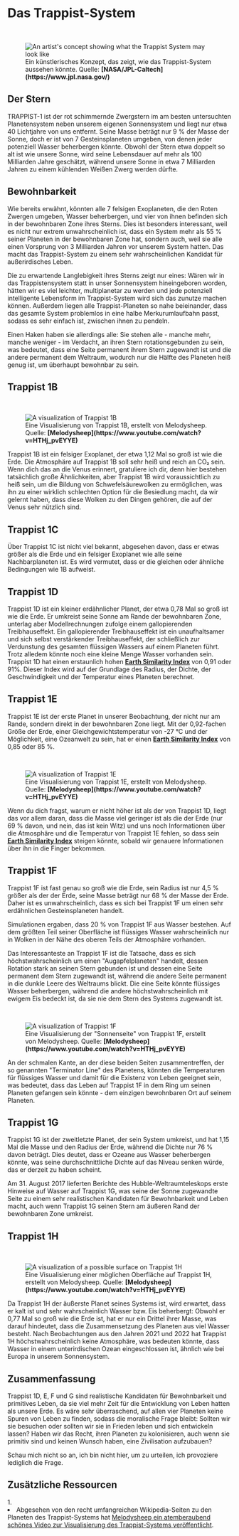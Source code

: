 
# Das Trappist-System

<br/>
<figure>
<Image src={require(".//../../../resources/images/trappist.png")} alt="An artist's concept showing what the Trappist System may look like" />
<figcaption style={{ color: "rgb(156, 156, 156)", fontSize: "14px", marginTop: "2px" }}>Ein künstlerisches Konzept, das zeigt, wie das Trappist-System aussehen könnte. Quelle: <strong>[NASA/JPL-Caltech](https://www.jpl.nasa.gov/)</strong></figcaption>
</figure>

## Der Stern
TRAPPIST-1 ist der rot schimmernde Zwergstern im am besten untersuchten Planetensystem neben unserem eigenen Sonnensystem und liegt nur etwa 40 Lichtjahre von uns entfernt. Seine Masse beträgt nur 9 % der Masse der Sonne, doch er ist von 7 Gesteinsplaneten umgeben, von denen jeder potenziell Wasser beherbergen könnte. Obwohl der Stern etwa doppelt so alt ist wie unsere Sonne, wird seine Lebensdauer auf mehr als 100 Milliarden Jahre geschätzt, während unsere Sonne in etwa 7 Milliarden Jahren zu einem kühlenden Weißen Zwerg werden dürfte.

## Bewohnbarkeit
Wie bereits erwähnt, könnten alle 7 felsigen Exoplaneten, die den Roten Zwergen umgeben, Wasser beherbergen, und vier von ihnen befinden sich in der bewohnbaren Zone ihres Sterns. Dies ist besonders interessant, weil es nicht nur extrem unwahrscheinlich ist, dass ein System mehr als 55 % seiner Planeten in der bewohnbaren Zone hat, sondern auch, weil sie alle einen Vorsprung von 3 Milliarden Jahren vor unserem System hatten. Das macht das Trappist-System zu einem sehr wahrscheinlichen Kandidat für außerirdisches Leben.

Die zu erwartende Langlebigkeit ihres Sterns zeigt nur eines: Wären wir in das Trappistensystem statt in unser Sonnensystem hineingeboren worden, hätten wir es viel leichter, multiplanetar zu werden und jede potenziell intelligente Lebensform im Trappist-System wird sich das zunutze machen können. Außerdem liegen alle Trappist-Planeten so nahe beieinander, dass das gesamte System problemlos in eine halbe Merkurumlaufbahn passt, sodass es sehr einfach ist, zwischen ihnen zu pendeln. 

Einen Haken haben sie allerdings alle: Sie stehen alle - manche mehr, manche weniger - im Verdacht, an ihren Stern rotationsgebunden zu sein, was bedeutet, dass eine Seite permanent ihrem Stern zugewandt ist und die andere permanent dem Weltraum, wodurch nur die Hälfte des Planeten heiß genug ist, um überhaupt bewohnbar zu sein.

## Trappist 1B

<br/>
<figure>
<Image src={require(".//../../../resources/images/trappist1b.png")} alt="A visualization of Trappist 1B" />
<figcaption style={{ color: "rgb(156, 156, 156)", fontSize: "14px", marginTop: "2px" }}>Eine Visualisierung von Trappist 1B, erstellt von Melodysheep. Quelle: <strong>[Melodysheep](https://www.youtube.com/watch?v=HTHj_pvEYYE)</strong></figcaption>
</figure>

Trappist 1B ist ein felsiger Exoplanet, der etwa 1,12 Mal so groß ist wie die Erde. Die Atmosphäre auf Trappist 1B soll sehr heiß und reich an CO₂ sein. Wenn dich das an die Venus erinnert, gratuliere ich dir, denn hier bestehen tatsächlich große Ähnlichkeiten, aber Trappist 1B wird voraussichtlich zu heiß sein, um die Bildung von Schwefelsäurewolken zu ermöglichen, was ihn zu einer wirklich schlechten Option für die Besiedlung macht, da wir gelernt haben, dass diese Wolken zu den Dingen gehören, die auf der Venus sehr nützlich sind.

## Trappist 1C
Über Trappist 1C ist nicht viel bekannt, abgesehen davon, dass er etwas größer als die Erde und ein felsiger Exoplanet wie alle seine Nachbarplaneten ist. Es wird vermutet, dass er die gleichen oder ähnliche Bedingungen wie 1B aufweist.

## Trappist 1D
Trappist 1D ist ein kleiner erdähnlicher Planet, der etwa 0,78 Mal so groß ist wie die Erde. Er umkreist seine Sonne am Rande der bewohnbaren Zone, unterlag aber Modellrechnungen zufolge einem gallopierenden Treibhauseffekt. Ein gallopierender Treibhauseffekt ist ein unaufhaltsamer und sich selbst verstärkender Treibhauseffekt, der schließlich zur Verdunstung des gesamten flüssigen Wassers auf einem Planeten führt. Trotz alledem könnte noch eine kleine Menge Wasser vorhanden sein. Trappist 1D hat einen erstaunlich hohen <strong>[Earth Similarity Index](https://de.wikipedia.org/wiki/Earth_Similarity_Index)</strong> von 0,91 oder 91%. Dieser Index wird auf der Grundlage des Radius, der Dichte, der Geschwindigkeit und der Temperatur eines Planeten berechnet.

## Trappist 1E
Trappist 1E ist der erste Planet in unserer Beobachtung, der nicht nur am Rande, sondern direkt in der bewohnbaren Zone liegt. Mit der 0,92-fachen Größe der Erde, einer Gleichgewichtstemperatur von -27 °C und der Möglichkeit, eine Ozeanwelt zu sein, hat er einen <strong>[Earth Similarity Index](https://de.wikipedia.org/wiki/Earth_Similarity_Index)</strong> von 0,85 oder 85 %. 

<br/>
<figure>
<Image src={require(".//../../../resources/images/trappist1e.png")} alt="A visualization of Trappist 1E" />
<figcaption style={{ color: "rgb(156, 156, 156)", fontSize: "14px", marginTop: "2px" }}>Eine Visualisierung von Trappist 1E, erstellt von Melodysheep. Quelle: <strong>[Melodysheep](https://www.youtube.com/watch?v=HTHj_pvEYYE)</strong></figcaption>
</figure>

Wenn du dich fragst, warum er nicht höher ist als der von Trappist 1D, liegt das vor allem daran, dass die Masse viel geringer ist als die der Erde (nur 69 % davon, und nein, das ist kein Witz) und uns noch Informationen über die Atmosphäre und die Temperatur von Trappist 1E fehlen, so dass sein <strong>[Earth Similarity Index](https://de.wikipedia.org/wiki/Earth_Similarity_Index)</strong> steigen könnte, sobald wir genauere Informationen über ihn in die Finger bekommen.

## Trappist 1F
Trappist 1F ist fast genau so groß wie die Erde, sein Radius ist nur 4,5 % größer als der der Erde, seine Masse beträgt nur 68 % der Masse der Erde. Daher ist es unwahrscheinlich, dass es sich bei Trappist 1F um einen sehr erdähnlichen Gesteinsplaneten handelt.

Simulationen ergaben, dass 20 % von Trappist 1F aus Wasser bestehen. Auf dem größten Teil seiner Oberfläche ist flüssiges Wasser wahrscheinlich nur in Wolken in der Nähe des oberen Teils der Atmosphäre vorhanden.

Das Interessanteste an Trappist 1F ist die Tatsache, dass es sich höchstwahrscheinlich um einen "Augapfelplaneten" handelt, dessen Rotation stark an seinen Stern gebunden ist und dessen eine Seite permanent dem Stern zugewandt ist, während die andere Seite permanent in die dunkle Leere des Weltraums blickt. Die eine Seite könnte flüssiges Wasser beherbergen, während die andere höchstwahrscheinlich mit ewigem Eis bedeckt ist, da sie nie dem Stern des Systems zugewandt ist.

<br/>
<figure>
<Image src={require(".//../../../resources/images/hero5.png")} alt="A visualization of Trappist 1F" />
<figcaption style={{ color: "rgb(156, 156, 156)", fontSize: "14px", marginTop: "2px" }}>Eine Visualisierung der "Sonnenseite" von Trappist 1F, erstellt von Melodysheep. Quelle: <strong>[Melodysheep](https://www.youtube.com/watch?v=HTHj_pvEYYE)</strong></figcaption>
</figure>

An der schmalen Kante, an der diese beiden Seiten zusammentreffen, der so genannten "Terminator Line" des Planetens, könnten die Temperaturen für flüssiges Wasser und damit für die Existenz von Leben geeignet sein, was bedeutet, dass das Leben auf Trappist 1F in dem Ring um seinen Planeten gefangen sein könnte - dem einzigen bewohnbaren Ort auf seinem Planeten.

## Trappist 1G
Trappist 1G ist der zweitletzte Planet, der sein System umkreist, und hat 1,15 Mal die Masse und den Radius der Erde, während die Dichte nur 76 % davon beträgt. Dies deutet, dass er Ozeane aus Wasser beherbergen könnte, was seine durchschnittliche Dichte auf das Niveau senken würde, das er derzeit zu haben scheint. 

Am 31. August 2017 lieferten Berichte des Hubble-Weltraumteleskops erste Hinweise auf Wasser auf Trappist 1G, was seine der Sonne zugewandte Seite zu einem sehr realistischen Kandidaten für Bewohnbarkeit und Leben macht, auch wenn Trappist 1G seinen Stern am äußeren Rand der bewohnbaren Zone umkreist.

## Trappist 1H

<br/>
<figure>
<Image src={require(".//../../../resources/images/hero15.png")} alt="A visualization of a possible surface on Trappist 1H" />
<figcaption style={{ color: "rgb(156, 156, 156)", fontSize: "14px", marginTop: "2px" }}>Eine Visualisierung einer möglichen Oberfläche auf Trappist 1H, erstellt von Melodysheep. Quelle: <strong>[Melodysheep](https://www.youtube.com/watch?v=HTHj_pvEYYE)</strong></figcaption>
</figure>

Da Trappist 1H der äußerste Planet seines Systems ist, wird erwartet, dass er kalt ist und sehr wahrscheinlich Wasser bzw. Eis beherbergt: Obwohl er 0,77 Mal so groß wie die Erde ist, hat er nur ein Drittel ihrer Masse, was darauf hindeutet, dass die Zusammensetzung des Planeten aus viel Wasser besteht. Nach Beobachtungen aus den Jahren 2021 und 2022 hat Trappist 1H höchstwahrscheinlich keine Atmosphäre, was bedeuten könnte, dass Wasser in einem unterirdischen Ozean eingeschlossen ist, ähnlich wie bei Europa in unserem Sonnensystem.

## Zusammenfassung
Trappist 1D, E, F und G sind realistische Kandidaten für Bewohnbarkeit und primitives Leben, da sie viel mehr Zeit für die Entwicklung von Leben hatten als unsere Erde. Es wäre sehr überraschend, auf allen vier Planeten keine Spuren von Leben zu finden, sodass die moralische Frage bleibt: Sollten wir sie besuchen oder sollten wir sie in Frieden leben und sich entwickeln lassen? Haben wir das Recht, ihren Planeten zu kolonisieren, auch wenn sie primitiv sind und keinen Wunsch haben, eine Zivilisation aufzubauen?

Schau mich nicht so an, ich bin nicht hier, um zu urteilen, ich provoziere lediglich die Frage.


## Zusätzliche Ressourcen
<AdditionalResources>
  <div>
    <span>1. </span><li>Abgesehen von den recht umfangreichen Wikipedia-Seiten zu den Planeten des Trappist-Systems hat <a href="https://youtu.be/HTHj_pvEYYE?t=586" target="_blank">Melodysheep ein atemberaubend schönes Video zur Visualisierung des Trappist-Systems veröffentlicht</a>.</li>
  </div>
</AdditionalResources>


<Analytics />